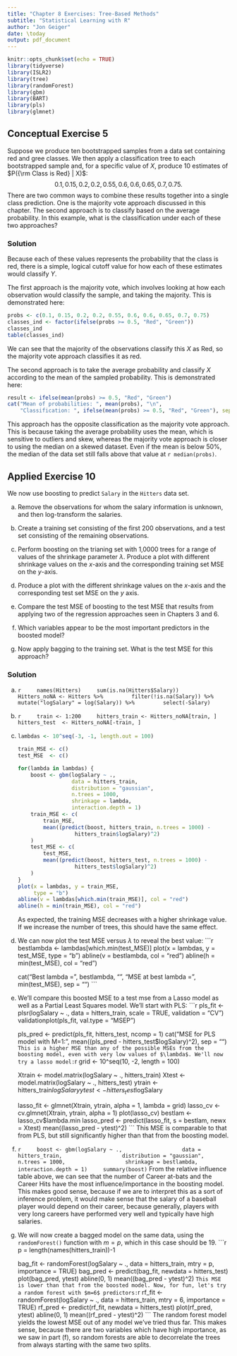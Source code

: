 ```yaml
---
title: "Chapter 8 Exercises: Tree-Based Methods"
subtitle: "Statistical Learning with R"
author: "Jon Geiger"
date: \today
output: pdf_document
---
```


```r
knitr::opts_chunk$set(echo = TRUE)
library(tidyverse)
library(ISLR2)
library(tree)
library(randomForest)
library(gbm)
library(BART)
library(pls)
library(glmnet)
```

## Conceptual Exercise 5

Suppose we produce ten bootstrapped samples from a data set containing red and gree classes. We then apply a classification tree to each bootstrapped sample and, for a specific value of $X$, produce 10 estimates of $P({\rm Class is Red} | X)$: 
$$0.1, 0.15, 0.2, 0.2, 0.55, 0.6, 0.6, 0.65, 0.7, 0.75.$$
There are two common ways to combine these results together into a single class prediction. One is the majority vote approach discussed in this chapter. The second approach is to classify based on the average probability. In this example, what is the classification under each of these two approaches? 

### Solution

Because each of these values represents the probability that the class is red, there is a simple, logical cutoff value for how each of these estimates would classify $Y$. 

The first approach is the majority vote, which involves looking at how each observation would classify the sample, and taking the majority. This is demonstrated here: 
```r
probs <- c(0.1, 0.15, 0.2, 0.2, 0.55, 0.6, 0.6, 0.65, 0.7, 0.75)
classes_ind <- factor(ifelse(probs >= 0.5, "Red", "Green"))
classes_ind
table(classes_ind)
```
We can see that the majority of the observations classify this $X$ as Red, so the majority vote approach classifies it as red.

The second approach is to take the average probability and classify $X$ according to the mean of the sampled probability. This is demonstrated here: 
```r
result <- ifelse(mean(probs) >= 0.5, "Red", "Green")
cat("Mean of probabilities: ", mean(probs), "\n", 
    "Classification: ", ifelse(mean(probs) >= 0.5, "Red", "Green"), sep = "")
```

This approach has the opposite classification as the majority vote approach. This is because taking the average probability uses the mean, which is sensitive to outliers and skew, whereas the majority vote approach is closer to using the median on a skewed dataset. Even if the mean is below 50\%, the median of the data set still falls above that value at `r median(probs)`. 

\clearpage

## Applied Exercise 10

We now use boosting to predict `Salary` in the `Hitters` data set. 

(a) 
    Remove the observations for whom the salary information is unknown, and then log-transform the salaries. 

(b)
    Create a training set consisting of the first 200 observations, and a test set consisting of the remaining observations. 

(c)
    Perform boosting on the trianing set with 1,0000 trees for a range of values of the shrinkage parameter $\lambda$. Produce a plot with different shrinkage values on the $x$-axis and the corresponding training set MSE on the $y$-axis.
    
(d)
    Produce a plot with the different shrinkage values on the $x$-axis and the corresponding test set MSE on the $y$ axis. 

(e)
    Compare the test MSE of boosting to the test MSE that results from applying two of the regression approaches seen in Chapters 3 and 6. 
    
(f)
    Which variables appear to be the most important predictors in the boosted model? 

(g)
    Now apply bagging to the training set. What is the test MSE for this approach?

### Solution

(a)
    ```r
    names(Hitters)
    sum(is.na(Hitters$Salary))
    Hitters_noNA <- Hitters %>%
        filter(!is.na(Salary)) %>%
        mutate("logSalary" = log(Salary)) %>%
        select(-Salary)
    ```

(b)
    ```r
    train <- 1:200
    hitters_train <- Hitters_noNA[train, ]
    hitters_test  <- Hitters_noNA[-train, ]
    ```

(c)
    ```r
    lambdas <- 10^seq(-3, -1, length.out = 100)
    
    train_MSE <- c()
    test_MSE  <- c()
    
    for(lambda in lambdas) {
        boost <- gbm(logSalary ~ ., 
                     data = hitters_train, 
                     distribution = "gaussian", 
                     n.trees = 1000, 
                     shrinkage = lambda, 
                     interaction.depth = 1)
        train_MSE <- c(
            train_MSE, 
            mean((predict(boost, hitters_train, n.trees = 1000) - 
                      hitters_train$logSalary)^2)
        )
        test_MSE <- c(
            test_MSE, 
            mean((predict(boost, hitters_test, n.trees = 1000) - 
                      hitters_test$logSalary)^2)
        )
    }
    plot(x = lambdas, y = train_MSE, 
         type = "b")
    abline(v = lambdas[which.min(train_MSE)], col = "red")
    abline(h = min(train_MSE), col = "red")
    ```
    As expected, the training MSE decreases with a higher shrinkage value. If we increase the number of trees, this should have the same effect.

(d)
    We can now plot the test MSE versus $\lambda$ to reveal the best value: 
    ```r
    bestlambda <- lambdas[which.min(test_MSE)]
    plot(x = lambdas, y = test_MSE, 
             type = "b")
    abline(v = bestlambda, col = "red")
    abline(h = min(test_MSE), col = "red")
    
    cat("Best lambda = ", bestlambda, "\n", 
        "MSE at best lambda = ", min(test_MSE), 
        sep = "")
    ```

(e)
    We'll compare this boosted MSE to a test mse from a Lasso model as well as a Partial Least Squares model. We'll start with PLS: 
    ```r
    pls_fit <- plsr(logSalary ~ ., 
                    data = hitters_train,
                    scale = TRUE, 
                    validation = "CV")
    validationplot(pls_fit, val.type = "MSEP")
    
    pls_pred <- predict(pls_fit, 
                        hitters_test, 
                        ncomp = 1)
    cat("MSE for PLS model with M=1: ", 
        mean((pls_pred - hitters_test$logSalary)^2), 
        sep = "")
    ```
    This is a higher MSE than any of the possible MSEs from the boosting model, even with very low values of $\lambda$. We'll now try a lasso model: 
    ```r
    grid <- 10^seq(10, -2, length = 100)
    
    
    Xtrain <- model.matrix(logSalary ~ .,
                           hitters_train)
    Xtest  <- model.matrix(logSalary ~ ., 
                           hitters_test)
    ytrain <- hitters_train$logSalary
    ytest <- hitters_test$logSalary
    
    lasso_fit <- glmnet(Xtrain, ytrain, 
                        alpha = 1, 
                        lambda = grid)
    lasso_cv <- cv.glmnet(Xtrain, ytrain, alpha = 1)
    plot(lasso_cv)
    bestlam <- lasso_cv$lambda.min
    lasso_pred <- predict(lasso_fit, s = bestlam, 
                          newx = Xtest)
    mean((lasso_pred - ytest)^2)
    ```
    This MSE is comparable to that from PLS, but still significantly higher than that from the boosting model.
    
(f)
    ```r
    boost <- gbm(logSalary ~ ., 
                 data = hitters_train, 
                 distribution = "gaussian", 
                 n.trees = 1000, 
                 shrinkage = bestlambda, 
                 interaction.depth = 1)
    summary(boost)
    ```
    From the relative influence table above, we can see that the number of Career at-bats and the Career Hits have the most influence/importance in the boosting model. This makes good sense, because if we are to interpret this as a sort of inference problem, it would make sense that the salary of a baseball player would depend on their career, because generally, players with very long careers have performed very well and typically have high salaries. 

(g)
    We will now create a bagged model on the same data, using the `randomForest()` function with $m=p$, which in this case should be 19. 
    ```r
    p = length(names(hitters_train))-1
    
    bag_fit <- randomForest(logSalary ~ ., 
                            data = hitters_train, 
                            mtry = p, 
                            importance = TRUE)
    bag_pred <- predict(bag_fit, 
                        newdata = hitters_test)
    plot(bag_pred, ytest)
    abline(0, 1)
    mean((bag_pred - ytest)^2)
    ```
    This MSE is lower than that from the boosted model. Now, for fun, let's try a random forest with $m=6$ predictors: 
    ```r
    rf_fit <- randomForest(logSalary ~ ., 
                            data = hitters_train, 
                            mtry = 6, 
                            importance = TRUE)
    rf_pred <- predict(rf_fit, 
                        newdata = hitters_test)
    plot(rf_pred, ytest)
    abline(0, 1)
    mean((rf_pred - ytest)^2)
    ```
    The random forest model yields the lowest MSE out of any model we've tried thus far. This makes sense, because there are two variables which have high importance, as we saw in part (f), so random forests are able to decorrelate the trees from always starting with the same two splits. 